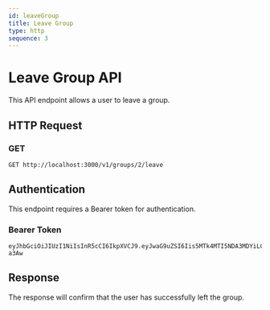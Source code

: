 ```yaml
---
id: leaveGroup
title: Leave Group
type: http
sequence: 3
---
```


# Leave Group API

This API endpoint allows a user to leave a group.

## HTTP Request

### GET
`GET http://localhost:3000/v1/groups/2/leave`

## Authentication

This endpoint requires a Bearer token for authentication.

### Bearer Token
```
eyJhbGciOiJIUzI1NiIsInR5cCI6IkpXVCJ9.eyJwaG9uZSI6Iis5MTk4MTI5NDA3MDYiLCJ1aWQiOiI1Z2VhcGdhcHhzIn0.yNyKfoOQouzSNDwp_5rJ9CAEMVJo5uqueJHNpG-a3Aw
```

## Response

The response will confirm that the user has successfully left the group.